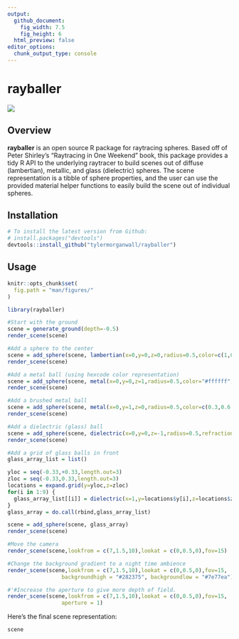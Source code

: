 ```yaml
---
output: 
  github_document:
    fig_width: 7.5
    fig_height: 6
  html_preview: false
editor_options: 
  chunk_output_type: console
---
```

rayballer
=========================================================

<img src="man/figures/rayballer.gif" ></img>

Overview
--------

**rayballer** is an open source R package for raytracing spheres. Based off of Peter Shirley's "Raytracing in One Weekend" book, this package provides a tidy R API to the underlying raytracer to build scenes out of diffuse (lambertian), metallic, and glass (dielectric) spheres. The scene representation is a tibble of sphere properties, and the user can use the provided material helper functions to easily build the scene out of individual spheres.

Installation
------------

``` r
# To install the latest version from Github:
# install.packages("devtools")
devtools::install_github("tylermorganwall/rayballer")
```

Usage
-----

```r
knitr::opts_chunk$set(
  fig.path = "man/figures/"
)
```

```r
library(rayballer)

#Start with the ground
scene = generate_ground(depth=-0.5)
render_scene(scene)

#Add a sphere to the center
scene = add_sphere(scene, lambertian(x=0,y=0,z=0,radius=0.5,color=c(1,0,1)))
render_scene(scene)

#Add a metal ball (using hexcode color representation)
scene = add_sphere(scene, metal(x=0,y=0,z=1,radius=0.5,color="#ffffff",fuzz=0))
render_scene(scene)

#Add a brushed metal ball 
scene = add_sphere(scene, metal(x=0,y=1,z=0,radius=0.5,color=c(0.3,0.6,1),fuzz=0.25))
render_scene(scene)

#Add a dielectric (glass) ball
scene = add_sphere(scene, dielectric(x=0,y=0,z=-1,radius=0.5,refraction=1.6))
render_scene(scene)

#Add a grid of glass balls in front
glass_array_list = list() 

yloc = seq(-0.33,+0.33,length.out=3)
zloc = seq(-0.33,0.33,length.out=3)
locations = expand.grid(y=yloc,z=zloc)
for(i in 1:9) {
  glass_array_list[[i]] = dielectric(x=1,y=locations$y[i],z=locations$z[i], radius=0.15)
}
glass_array = do.call(rbind,glass_array_list)

scene = add_sphere(scene, glass_array)
render_scene(scene)

#Move the camera
render_scene(scene,lookfrom = c(7,1.5,10),lookat = c(0,0.5,0),fov=15)

#Change the background gradient to a night time ambience
render_scene(scene,lookfrom = c(7,1.5,10),lookat = c(0,0.5,0),fov=15,
                 backgroundhigh = "#282375", backgroundlow = "#7e77ea")

#'#Increase the aperture to give more depth of field.
render_scene(scene,lookfrom = c(7,1.5,10),lookat = c(0,0.5,0),fov=15,
                 aperture = 1)


```

Here's the final scene representation:

```r

scene

```